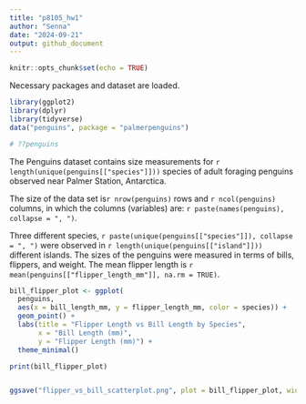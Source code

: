 ```yaml
---
title: "p8105_hw1"
author: "Senna"
date: "2024-09-21"
output: github_document
---
```

```r
knitr::opts_chunk$set(echo = TRUE)
```

Necessary packages and dataset are loaded. 
```r
library(ggplot2)
library(dplyr)
library(tidyverse)
data("penguins", package = "palmerpenguins")
```

```r
# ??penguins

```

The Penguins dataset contains size measurements for `r length(unique(penguins[["species"]]))` species of adult foraging penguins observed near Palmer Station, Antarctica. 

The size of the data set is`r nrow(penguins)` rows and `r ncol(penguins)` columns, in which the columns (variables) are: `r paste(names(penguins), collapse = ", ")`.

Three different species, `r paste(unique(penguins[["species"]]), collapse = ", ")` were observed in `r length(unique(penguins[["island"]]))` different islands. The sizes of the penguins were measured in terms of bills, flippers, and weight. The mean flipper length is `r mean(penguins[["flipper_length_mm"]], na.rm = TRUE)`.  



```r
bill_flipper_plot <- ggplot(
  penguins, 
  aes(x = bill_length_mm, y = flipper_length_mm, color = species)) +
  geom_point() +
  labs(title = "Flipper Length vs Bill Length by Species",
       x = "Bill Length (mm)",
       y = "Flipper Length (mm)") +
  theme_minimal()

print(bill_flipper_plot)


ggsave("flipper_vs_bill_scatterplot.png", plot = bill_flipper_plot, width = 8, height = 6)

```



